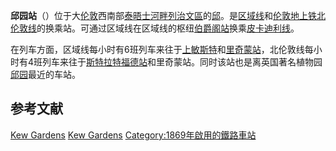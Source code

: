 {{Infobox London station
| name          = 邱园站
| image_name    =  Kew Gardens stn building.JPG
| caption       = 邱园站的入口处
| symbol = underground
| symbol2 = overground
| manager       = [[伦敦地上铁|伦敦地上铁]]<ref>{{cite web| url=http://www.tfl.gov.uk/corporate/media/newscentre/archive/3736.aspx| title=Safety boost as London Underground to take control of 11 Silverlink stations| publisher=[[Transport_for_London|Transport for London]]| date=5 December 2006| accessdate=17 January 2010| archive-date=2010-02-27| archive-url=https://web.archive.org/web/20100227203019/http://www.tfl.gov.uk/corporate/media/newscentre/archive/3736.aspx| dead-url=no}}</ref>
| owner         = [[铁路网络公司|铁路网络公司]]
| fare_zone     = 3
| fare_zone_1     = 4
| borough       = [[泰晤士河畔列治文區|泰晤士河畔列治文區]]
| years1        = 1869年
| events1       = 丘园站开放
| platforms     = 2
| railcode      = KWG
| railexits0405 = 1.510
| railexits0506 = 1.355
| railexits0607 = {{decrease}} 0.643
| railexits0708 = {{decrease}} 0.567
| railexits0809 = {{decrease}} 0.504
| railexits0910 = {{increase}} 0.612
| railexits1011 = {{increase}} 0.727
| railexits1112 = {{increase}} 0.899
| tubeexits05   = 2.957
| tubeexits06   = 3.065
| tubeexits07   = {{increase}} 3.298
| tubeexits08   = {{decrease}} 3.170
| tubeexits09   = {{increase}} 3.22
| tubeexits10   = {{increase}} 3.34
| tubeexits11   = {{decrease}} 3.13
| tubeexits12   = {{increase}} 3.24
| access        = yes
| access_note   = <ref>{{citation step free tube map}}</ref>
| latitude      = 51.4771
| longitude     = -0.2853
}}

'''邱园站'''（{{Lang-en|Kew Gardens station}}）位于大[[伦敦|伦敦]]西南部[[泰晤士河畔列治文區|泰晤士河畔列治文區]]的[[邱_(英國)|邱]]。是[[区域线|区域线]]和[[伦敦地上铁|伦敦地上铁]][[北伦敦线|北伦敦线]]的换乘站。可通过区域线在区域线的枢纽[[伯爵阁站|伯爵阁站]]换乘[[皮卡迪利线|皮卡迪利线]]。

在列车方面，区域线每小时有6班列车来往于[[上敏斯特|上敏斯特]]和[[里奇蒙站|里奇蒙站]]，北伦敦线每小时有4班列车来往于[[斯特拉特福德站|斯特拉特福德站]]和里奇蒙站。同时该站也是离英国著名植物园[[邱园|邱园]]最近的车站。

==参考文献==
{{reflist}}

{{start_rail_box|{{flagicon image|Underground.svg}} [[伦敦地铁|伦敦地铁]]}}
{{s-inop|[[列治文站|列治文站]]}}
{{s-line|[[区域线|区域线]]||#{{LUL color|District}}}}
{{s-inop|[[根拿斯贝利站|根拿斯贝利站]]}}
{{new system|{{flagicon image|London Overground logo.svg}} [[伦敦地上铁|伦敦地上铁]]}}
{{s-inop|[[列治文站|列治文站]]|}}
{{s-line|[[北伦敦线|北伦敦线]]||#{{LUL color|East London}}}}
{{s-inop|[[根拿斯贝利站|根拿斯贝利站]]}}
{{end box}}

{{倫敦地鐵區域線}}
{{倫敦地上鐵北倫敦線}}
{{UK-rail-stub}}

[[Category:區域線車站|Kew Gardens]]
[[Category:泰晤士河畔列治文區鐵路車站|Kew Gardens]]
[[Category:1869年啟用的鐵路車站|Category:1869年啟用的鐵路車站]]